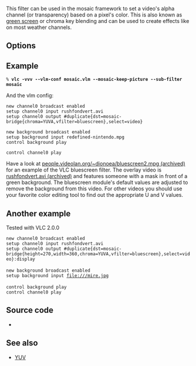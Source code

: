 {{Mosaic framework}}
{{Module|name=bluescreen|type=Video filter|first_version=0.9.0|description=Change the video's alpha channel|sc=bluescreen}}

This filter can be used in the mosaic framework to set a video's alpha channel (or transparency) based on a pixel's color. This is also known as [[wikipedia:green screen|green screen]] or chroma key blending and can be used to create effects like on most weather channels.

== Options ==
{{Option
|name=bluescreen-u
|value=integer
|min=0
|max=255
|default=120
|description=U chroma component.
}}
{{Option
|name=bluescreen-v
|value=integer
|min=0
|max=255
|default=90
|description=V chroma component.
}}
{{Option
|name=bluescreen-ut
|value=integer
|min=0
|max=255
|default=17
|description=Tolerance of the bluescreen blender on color variations for the U plane. A value between 10 and 20 seems sensible.
}}
{{Option
|name=bluescreen-vt
|value=integer
|min=0
|max=255
|default=17
|description=Tolerance of the bluescreen blender on color variations for the V plane. A value between 10 and 20 seems sensible.
}}

== Example ==
 % '''vlc -vvv --vlm-conf mosaic.vlm --mosaic-keep-picture --sub-filter mosaic'''

And the vlm config:

 new channel0 broadcast enabled
 setup channel0 input rushfondvert.avi
 setup channel0 output #duplicate{dst=mosaic-bridge{chroma=YUVA,vfilter=bluescreen},select=video}
  
 new background broadcast enabled
 setup background input redefined-nintendo.mpg
 control background play
  
 control channel0 play

Have a look at [https://web.archive.org/web/20060819104251/http://people.videolan.org/~dionoea/bluescreen2.mpg people.videolan.org/~dionoea/bluescreen2.mpg (archived)] for an example of the VLC bluescreen filter. The overlay video is [https://web.archive.org/web/20061205222657/http://people.videolan.org/~dionoea/rushfondvert.avi rushfondvert.avi (archived)] and features someone with a mask in front of a green background. The bluescreen module's default values are adjusted to remove the background from this video. For other videos you should use your favorite color editing tool to find out the appropriate U and V values.

== Another example ==
Tested with VLC 2.0.0

 new channel0 broadcast enabled
 setup channel0 input rushfondvert.avi
 setup channel0 output #duplicate{dst=mosaic-bridge{height=270,width=360,chroma=YUVA,vfilter=bluescreen},select=video}:display
 
 new background broadcast enabled
 setup background input file:///mire.jpg
 
 control background play
 control channel0 play

== Source code ==
* {{VLCSourceFile|modules/video_filter/bluescreen.c}}

== See also ==
* [[YUV]]

{{Documentation footer}}
